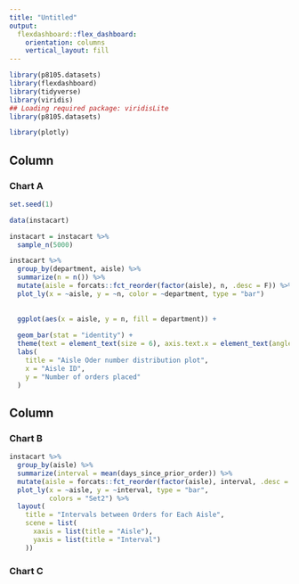 ```yaml
---
title: "Untitled"
output: 
  flexdashboard::flex_dashboard:
    orientation: columns
    vertical_layout: fill
---
```


```r

library(p8105.datasets)
library(flexdashboard)
library(tidyverse)
library(viridis)
## Loading required package: viridisLite
library(p8105.datasets)

library(plotly)

```

Column {data-width=650}
-----------------------------------------------------------------------

### Chart A

```r

set.seed(1)

data(instacart)

instacart = instacart %>%
  sample_n(5000)

instacart %>%
  group_by(department, aisle) %>% 
  summarize(n = n()) %>% 
  mutate(aisle = forcats::fct_reorder(factor(aisle), n, .desc = F)) %>% 
  plot_ly(x = ~aisle, y = ~n, color = ~department, type = "bar")
  
  
  ggplot(aes(x = aisle, y = n, fill = department)) +
  
  geom_bar(stat = "identity") +
  theme(text = element_text(size = 6), axis.text.x = element_text(angle = 90, hjust = 1)) + 
  labs(
    title = "Aisle Oder number distribution plot",
    x = "Aisle ID",
    y = "Number of orders placed"
  ) 
```

Column {data-width=350}
-----------------------------------------------------------------------

### Chart B

```r
instacart %>% 
  group_by(aisle) %>% 
  summarize(interval = mean(days_since_prior_order)) %>% 
  mutate(aisle = forcats::fct_reorder(factor(aisle), interval, .desc = F)) %>%
  plot_ly(x = ~aisle, y = ~interval, type = "bar",
          colors = "Set2") %>%
  layout(
    title = "Intervals between Orders for Each Aisle",
    scene = list(
      xaxis = list(title = "Aisle"),
      yaxis = list(title = "Interval")
    ))
```

### Chart C

```r
```

